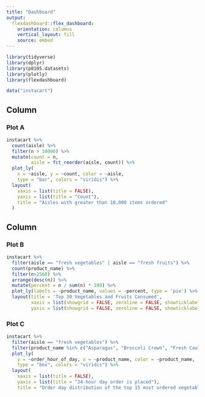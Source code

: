 ```yaml
---
title: "Dashboard"
output: 
  flexdashboard::flex_dashboard:
    orientation: columns
    vertical_layout: fill
    source: embed
---
```

```r
library(tidyverse)
library(dplyr)
library(p8105.datasets)
library(plotly)
library(flexdashboard)
```

```r
data("instacart")
```

Column {data-width=500}
-----------------------------------------------------------------------

### Plot A

```r
instacart %>%
  count(aisle) %>%
  filter(n > 10000) %>%
  mutate(count = n,
         aisle = fct_reorder(aisle, count)) %>%
  plot_ly(
    x = ~aisle, y = ~count, color = ~aisle, 
    type = "bar", colors = "viridis") %>% 
  layout(
    xaxis = list(title = FALSE),
    yaxis = list(title = "Count"),
    title = "Aisles with greater than 10,000 items ordered"
  )
```


Column {data-width=400}
-----------------------------------------------------------------------

### Plot B

```r
instacart %>% 
  filter(aisle == "fresh vegetables" | aisle == "fresh fruits") %>% 
  count(product_name) %>% 
  filter(n>2500) %>% 
  arrange(desc(n)) %>% 
  mutate(percent = n / sum(n) * 100) %>%
  plot_ly(labels = ~product_name, values = ~percent, type = 'pie') %>% 
  layout(title = 'Top 30 Vegetables and Fruits Consumed',
         xaxis = list(showgrid = FALSE, zeroline = FALSE, showticklabels = FALSE),
         yaxis = list(showgrid = FALSE, zeroline = FALSE, showticklabels = FALSE))
```

### Plot C

```r
instacart %>% 
  filter(aisle == "fresh vegetables") %>%
  filter(product_name %in% c("Asparagus", "Broccoli Crown", "Fresh Cauliflower", "Green Bell Pepper", "Michigan Organic Kale", "Organic Cucumber", "Organic Garlic", "Organic Garnet Sweet Potato (Yam)", "Organic Red Onion", "Organic Small Bunch Celery", "Organic Tomato Cluster", "Organic Yellow Onion", "Organic Zucchini", "Red Peppers", "Yellow Onions")) %>%  
  plot_ly(
    y = ~order_hour_of_day, x = ~product_name, color = ~product_name, 
    type = "box", colors = "viridis") %>%
  layout(
    xaxis = list(title = FALSE),
    yaxis = list(title = "24-hour day order is placed"),
    title = "Order day distribution of the top 15 most ordered vegetables (descending)")
```